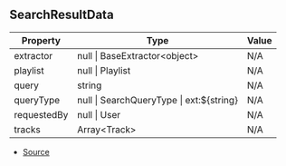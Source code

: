 ## SearchResultData

| Property | Type | Value |
| ----------- | ----------- | ----------- |
| extractor | null \| BaseExtractor\<object> | N/A |
| playlist | null \| Playlist | N/A |
| query | string | N/A |
| queryType | null \| SearchQueryType \| ext:\$\{string} | N/A |
| requestedBy | null \| User | N/A |
| tracks | Array\<Track> | N/A |


- [Source](https://github.com/Androz2091/discord-player/blob/97a849a/packages/discord-player/src/Structures/SearchResult.ts#L8)